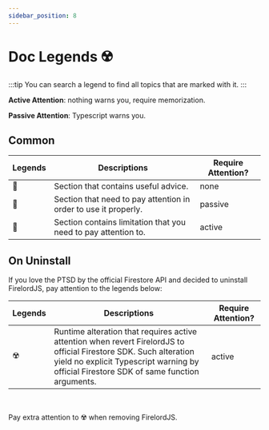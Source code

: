 ```yaml
---
sidebar_position: 8
---
```


# Doc Legends ☢️

:::tip
You can search a legend to find all topics that are marked with it.
:::

**Active Attention**: nothing warns you, require memorization.

**Passive Attention**: Typescript warns you.

## Common

| Legends | Descriptions                                                    | Require Attention? |
| ------- | --------------------------------------------------------------- | ------------------ |
| 🦤      | Section that contains useful advice.                            | none               |
| 🦜      | Section that need to pay attention in order to use it properly. | passive            |
| 🐧      | Section contains limitation that you need to pay attention to.  | active             |

## On Uninstall

If you love the PTSD by the official Firestore API and decided to uninstall FirelordJS, pay attention to the legends below:

| Legends | Descriptions                                                                                                                                                                                                   | Require Attention? |
| ------- | -------------------------------------------------------------------------------------------------------------------------------------------------------------------------------------------------------------- | ------------------ |
| ☢️      | Runtime alteration that requires active attention when revert FirelordJS to official Firestore SDK. Such alteration yield no explicit Typescript warning by official Firestore SDK of same function arguments. | active             |

<br />

Pay extra attention to ☢️ when removing FirelordJS.

